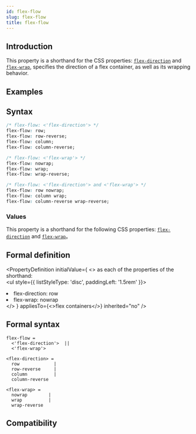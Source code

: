 ```yaml
---
id: flex-flow
slug: flex-flow
title: flex-flow
---
```


## Introduction

This property is a shorthand for the CSS properties: [`flex-direction`](./flex-direction.mdx) and [`flex-wrap`](./flex-wrap.mdx), specifies the direction of a flex container, as well as its wrapping behavior.

## Examples


<Go
  example="css-api"
  defaultFile="src/flex-flow/App.tsx"
  img="https://lf-lynx.tiktok-cdns.com/obj/lynx-artifacts-oss-sg/lynx-website/assets/doc/css/flex-flow.jpg"
  entry="src/flex-flow"
  defaultEntryFile="dist/flex-flow.lynx.bundle"
/>

## Syntax

```css
/* flex-flow: <'flex-direction'> */
flex-flow: row;
flex-flow: row-reverse;
flex-flow: column;
flex-flow: column-reverse;

/* flex-flow: <'flex-wrap'> */
flex-flow: nowrap;
flex-flow: wrap;
flex-flow: wrap-reverse;

/* flex-flow: <'flex-direction'> and <'flex-wrap'> */
flex-flow: row nowrap;
flex-flow: column wrap;
flex-flow: column-reverse wrap-reverse;
```

### Values

This property is a shorthand for the following CSS properties: [`flex-direction`](./flex-direction.mdx) and [`flex-wrap`](./flex-wrap.mdx)。

## Formal definition


<PropertyDefinition
  initialValue={
    <>
      as each of the properties of the shorthand: <br />
      <ul style={{ listStyleType: 'disc', paddingLeft: '1.5rem' }}>
        <li>flex-direction: row</li>
        <li>flex-wrap: nowrap</li>
      </ul>
    </>
  }
  appliesTo={<>flex containers</>}
  inherited="no"
/>

## Formal syntax

```
flex-flow =
  <'flex-direction'>  ||
  <'flex-wrap'>

<flex-direction> =
  row             |
  row-reverse     |
  column          |
  column-reverse

<flex-wrap> =
  nowrap        |
  wrap          |
  wrap-reverse
```

## Compatibility


<LegacyCompatTable metadata="css/properties/flex-flow" />
